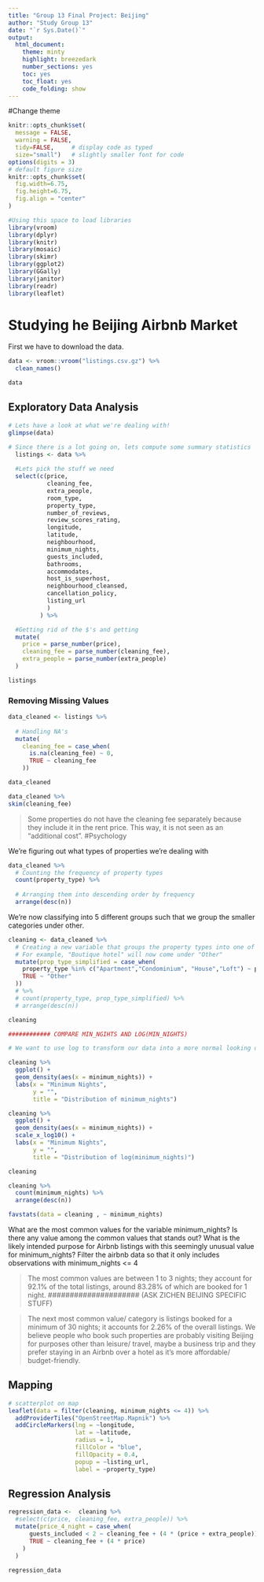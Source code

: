 ```yaml
---
title: "Group 13 Final Project: Beijing"
author: "Study Group 13"
date: "`r Sys.Date()`"
output:
  html_document:
    theme: minty
    highlight: breezedark
    number_sections: yes
    toc: yes
    toc_float: yes
    code_folding: show
---
```


#Change theme

```r
knitr::opts_chunk$set(
  message = FALSE, 
  warning = FALSE, 
  tidy=FALSE,     # display code as typed
  size="small")   # slightly smaller font for code
options(digits = 3)
# default figure size
knitr::opts_chunk$set(
  fig.width=6.75, 
  fig.height=6.75,
  fig.align = "center"
)
```

```r
#Using this space to load libraries
library(vroom)
library(dplyr)
library(knitr)
library(mosaic)
library(skimr)
library(ggplot2)
library(GGally)
library(janitor)
library(readr)
library(leaflet)
```

# Studying he Beijing Airbnb Market

First we have to download the data.

```r
data <- vroom::vroom("listings.csv.gz") %>% 
  clean_names()

data
```

## Exploratory Data Analysis 

```r
# Lets have a look at what we're dealing with!
glimpse(data)

# Since there is a lot going on, lets compute some summary statistics
  listings <- data %>% 
  
  #Lets pick the stuff we need
  select(c(price,
           cleaning_fee,
           extra_people,
           room_type,
           property_type,
           number_of_reviews,
           review_scores_rating,
           longitude,
           latitude,
           neighbourhood,
           minimum_nights,
           guests_included,
           bathrooms,
           accommodates,
           host_is_superhost,
           neighbourhood_cleansed,
           cancellation_policy,
           listing_url
           )
         ) %>% 

  #Getting rid of the $'s and getting
  mutate(
    price = parse_number(price),
    cleaning_fee = parse_number(cleaning_fee),
    extra_people = parse_number(extra_people)
  )

listings
```


### Removing Missing Values

```r

data_cleaned <- listings %>% 
  
  # Handling NA's
  mutate(
    cleaning_fee = case_when(
      is.na(cleaning_fee) ~ 0,
      TRUE ~ cleaning_fee
    ))

data_cleaned

data_cleaned %>% 
skim(cleaning_fee)

```

> Some properties do not have the cleaning fee separately because they include it in the rent price. This way, it is not seen as an "additional cost".
> #Psychology 

We're figuring out what types of properties we're dealing with
```r

data_cleaned %>% 
  # Counting the frequency of property types
  count(property_type) %>% 
  
  # Arranging them into descending order by frequency
  arrange(desc(n))

```

We're now classifying into 5 different groups such that we group the smaller categories under other.

```r

cleaning <- data_cleaned %>%
  # Creating a new variable that groups the property types into one of 5 categories to group together the smaller types of properties.
  # For example, "Boutique hotel" will now come under "Other"
  mutate(prop_type_simplified = case_when(
    property_type %in% c("Apartment","Condominium", "House","Loft") ~ property_type, 
    TRUE ~ "Other"
  ))
  # %>%
  # count(property_type, prop_type_simplified) %>%
  # arrange(desc(n))

cleaning
```



```r
############ COMPARE MIN_NGIHTS AND LOG(MIN_NIGHTS)

# We want to use log to transform our data into a more normal looking distribution of data

cleaning %>% 
  ggplot() +
  geom_density(aes(x = minimum_nights)) +
  labs(x = "Minimum Nights",
       y = "",
       title = "Distribution of minimum_nights")

cleaning %>% 
  ggplot() +
  geom_density(aes(x = minimum_nights)) +
  scale_x_log10() +
  labs(x = "Minimum Nights",
       y = "",
       title = "Distribution of log(minimum_nights)")

cleaning

cleaning %>% 
  count(minimum_nights) %>% 
  arrange(desc(n))

favstats(data = cleaning , ~ minimum_nights) 
```

What are the most common values for the variable minimum_nights?
Is there any value among the common values that stands out?
What is the likely intended purpose for Airbnb listings with this seemingly unusual value for minimum_nights?
Filter the airbnb data so that it only includes observations with minimum_nights <= 4

> The most common values are between 1 to 3 nights; they account for 92.1% of the total listings, around 83.28% of which are booked for 1 night. ##################### (ASK ZICHEN BEIJING SPECIFIC STUFF) 

> The next most common value/ category is listings booked for a minimum of 30 nights; it accounts for 2.26% of the overall listings. We believe people who book such properties are probably visiting Beijing for purposes other than leisure/ travel, maybe a business trip and they prefer staying in an Airbnb over a hotel as it's more affordable/ budget-friendly. 

## Mapping

```r

# scatterplot on map 
leaflet(data = filter(cleaning, minimum_nights <= 4)) %>% 
  addProviderTiles("OpenStreetMap.Mapnik") %>% 
  addCircleMarkers(lng = ~longitude, 
                   lat = ~latitude, 
                   radius = 1, 
                   fillColor = "blue", 
                   fillOpacity = 0.4, 
                   popup = ~listing_url,
                   label = ~property_type)
```

## Regression Analysis

```r
regression_data <-  cleaning %>% 
  #select(c(price, cleaning_fee, extra_people)) %>% 
  mutate(price_4_night = case_when(
      guests_included < 2 ~ cleaning_fee + (4 * (price + extra_people)),
      TRUE ~ cleaning_fee + (4 * price)
    )
  )

regression_data
```

